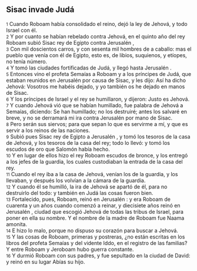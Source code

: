 == Sisac invade Judá ==

{{anchor|1}} <small>1</small> Cuando Roboam había consolidado el reino, dejó la ley de Jehová, y todo Israel con él.<br>
{{anchor|2}} <small>2</small> Y por cuanto se habían rebelado contra Jehová, en el quinto año del rey Roboam subió Sisac rey de Egipto contra Jerusalén ,<br>
{{anchor|3}} <small>3</small> Con mil doscientos carros, y con sesenta mil hombres de a caballo: mas el pueblo que venía con él de Egipto, esto es, de libios, suquienos, y etíopes, no tenía número.<br>
{{anchor|4}} <small>4</small> Y tomó las ciudades fortificadas de Judá, y llegó hasta Jerusalén .<br>
{{anchor|5}} <small>5</small> Entonces vino el profeta Semaías a Roboam y a los príncipes de Judá, que estaban reunidos en Jerusalén  por causa de Sisac, y les dijo: Así ha dicho Jehová: Vosotros me habéis dejado, y yo también os he dejado en manos de Sisac.<br>
{{anchor|6}} <small>6</small> Y los príncipes de Israel y el rey se humillaron, y dijeron: Justo es Jehová.<br>
{{anchor|7}} <small>7</small> Y cuando Jehová vió que se habían humillado, fue palabra de Jehová a Semaías, diciendo: Se han humillado; no los destruiré; antes los salvaré en breve, y no se derramará mi ira contra Jerusalén por mano de Sisac.<br>
{{anchor|8}} <small>8</small> Pero serán sus siervos; para que sepan lo que es servirme a mí, y que es servir a los reinos de las naciones.<br>
{{anchor|9}} <small>9</small> Subió pues Sisac rey de Egipto a Jerusalén , y tomó los tesoros de la casa de Jehová, y los tesoros de la casa del rey; todo lo llevó: y tomó los escudos de oro que Salomón había hecho.<br>
{{anchor|10}} <small>10</small> Y en lugar de ellos hizo el rey Roboam escudos de bronce, y los entregó a los jefes de la guardia, los cuales custodiaban la entrada de la casa del rey.<br>
{{anchor|11}} <small>11</small> Cuando el rey iba a la casa de Jehová, venían los de la guardia, y los llevaban, y después los volvían a la cámara de la guardia.<br>
{{anchor|12}} <small>12</small> Y cuando él se humilló, la ira de Jehová se apartó de él, para no destruirlo del todo: y también en Judá las cosas fueron bien.<br>
{{anchor|13}} <small>13</small> Fortalecido, pues, Roboam, reinó en Jerusalén : y era Roboam de cuarenta y un años cuando comenzó a reinar, y diecisiete años reinó en Jerusalén , ciudad que escogió Jehová de todas las tribus de Israel, para poner en ella su nombre. Y el nombre de la  madre de Roboam fue Naama amonita.<br>
{{anchor|14}} <small>14</small> E hizo lo malo, porque no dispuso su corazón para buscar a Jehová.<br>
{{anchor|15}} <small>15</small> Y las cosas de Roboam, primeras y postreras, ¿no están escritas en los libros del profeta Semaías y del vidente Iddo, en el registro de las familias? Y entre Roboam y Jeroboam hubo guerra constante.<br>
{{anchor|16}} <small>16</small> Y durmió Roboam con sus padres, y fue sepultado en la ciudad de David: y reinó en su lugar Abías su hijo.<br>

